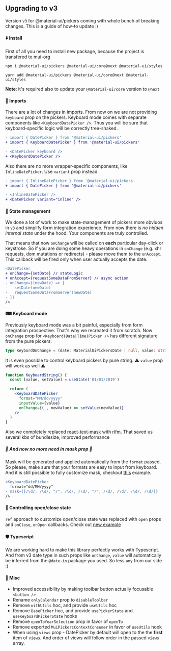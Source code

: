 
<PageMeta title="Updating to v3" />

## Upgrading to v3

Version `v3` for @material-ui/pickers coming with whole bunch of breaking changes. This is a guide of how-to update :)
<Ad />

#### ⬇️ Install
First of all you need to install new package, because the project is transfered to mui-org

```
npm i @material-ui/pickers @material-ui/core@next @material-ui/styles

yarn add @material-ui/pickers @material-ui/core@next @material-ui/styles
```

**Note**: it's required also to update your `@material-ui/core` version to `@next`


#### 🌚 Imports
There are a lot of changes in imports. From now on we are not providing `keyboard` prop on the pickers.
Keyboard mode comes with separate components like `<KeyboardDatePicker />`.
Thus you will be sure that keyboard-specific logic will be correctly tree-shaked.

```diff
- import { DatePicker } from '@material-ui/pickers'
+ import { KeyboardDatePicker } from '@material-ui/pickers'

- <DatePicker keyboard />
+ <KeyboardDatePicker />
```

Also there are no more wrapper-specific components, like `InlineDatePicker`. Use `variant` prop instead.

```diff
- import { InlineDatePicker } from '@material-ui/pickers'
+ import { DatePicker } from '@material-ui/pickers'

- <InlineDatePicker />
+ <DatePicker variant="inline" />
```

#### 💪 State management

We done a lot of work to make state-management of pickers more obviuos in `v3` and simplify form integration experience.
From now there is *no hidden internal state* under the hood. Your components are truly controlled.

That means that now `onChange` will be called on **each** particular day-click or keystroke.
So if you are doing some heavy operations in `onChange` (e.g. xhr requests, dom mutations or redirects) -
please move them to the `onAccept`. This callback will be fired only when user actually accepts the date.

```diff
<DatePicker
+ onChange={setDate} // stateLogic
+ onAccept={requestSomeDataFromServer} // async action
- onChange={(newDate) => {
-   setDate(newDate)
-   requestSomeDataFromServer(newDate)
- }}
/>
```

#### ⌨ Keyboard mode

Previously keyboard mode was a bit painful, especially from form integration prospective.
That's why we recreated it from scratch.
Now `onChange` prop for `<Keyboard(Date|Time)Picker />` has different signature from the pure pickers:

```ts
type KeybordOnChange = (date: MaterialUiPickersDate | null, value: string | undefined) => void;
```

It is even possible to control keyboard pickers by pure string. ⚠️ `value` prop will work as well ⚠️

```jsx
function KeyboardString() {
  const [value, setValue] = useState('01/01/2019')

  return (
    <KeyboardDatePicker
      format="MM/dd/yyyy"
      inputValue={value}
      onChange={(_, newValue) => setValue(newValue)}
    />
  )
}
```

Also we completely replaced [react-text-mask](https://www.npmjs.com/package/react-text-mask) with [rifm](https://github.com/istarkov/rifm).
That saved us several kbs of bundlesize, improved performance

##### 🎉 And now no more need in mask prop 🎉

Mask will be generated and applied automatically from the `format` passed.
So please, make sure that your formats are easy to input from keyboard.
And it is still possible to fully customize mask, checkout [this](/api/timepicker#keyboard-input) example.


```diff
<KeyboardDatePicker
  format="dd/MM/yyyy"
- mask={[/\d/, /\d/, "/", /\d/, /\d/, "/", /\d/, /\d/, /\d/, /\d/]}
/>
```

#### 🚪 Controlling open/close state

`ref` approach to customize open/close state was replaced with `open` props and `onClose`, `onOpen` callbacks.
Check out [new example](/guides/controlling-programmatically)

#### 🛡 Typescript

We are working hard to make this library perfectly works with Typescript.
And from v3 date type in such props like `onChange`, `value` will automatically be inferred from the `@date-io` package you used.
So less `any` from our side :)

#### 🙈 Misc
- Improved accessibility by making toolbar button actually focusable `<button />`
- Rename `onlyCalendar` prop to `disableToolbar`
- Remove `withUtils` hoc, and provide `useUtils` hoc
- Remove `BasePicker` hoc, and provide `usePickerState` and `useKeyboardPickerState` hooks
- Remove `openToYearSelection` prop in favor of `openTo`
- Remove exported `MuiPickersContextConsumer` in favor of `useUtils` hook
- When using `views` prop - DatePicker by default will open to the the **first** item of `views`.
And order of views will follow order in the passed `views` array.
